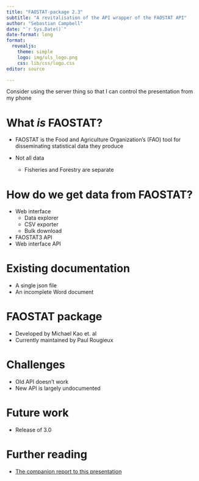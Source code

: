 ```yaml
---
title: "FAOSTAT-package 2.3"
subtitle: "A revitalisation of the API wrapper of the FAOSTAT API"
author: "Sebastian Campbell"
date: "`r Sys.Date()`"
date-format: long
format: 
  revealjs:
    theme: simple
    logo: img/uls_logo.png
    css: lib/css/logo.css
editor: source

---
```


::: {.notes}
Consider using the server thing so that I can control the presentation from my phone
:::

# What _is_ FAOSTAT?

- FAOSTAT is the Food and Agriculture Organization's (FAO) tool for disseminating statistical data they produce

- Not all data
  - Fisheries and Forestry are separate

# How do we get data from FAOSTAT?

- Web interface
  - Data explorer
  - CSV exporter
  - Bulk download
- FAOSTAT3 API
- Web interface API

# Existing documentation

- A single json file
- An incomplete Word document

# FAOSTAT package

- Developed by Michael Kao et. al
- Currently maintained by Paul Rougieux

# Challenges

- Old API doesn't work
- New API is largely undocumented


# Future work

- Release of 3.0

# Further reading

- [The companion report to this presentation](https://sebastian-c.github.io/uls-data-project/data_project.html)

